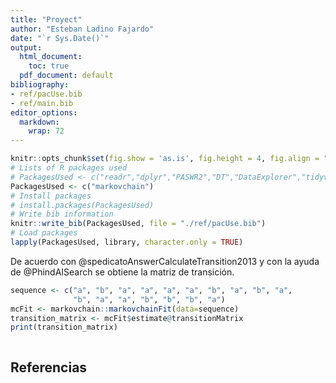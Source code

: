 ```yaml
---
title: "Proyect"
author: "Esteban Ladino Fajardo"
date: "`r Sys.Date()`"
output:
  html_document:
    toc: true
  pdf_document: default
bibliography:
- ref/pacUse.bib
- ref/main.bib
editor_options: 
  markdown: 
    wrap: 72
---
```




```r
knitr::opts_chunk$set(fig.show = 'as.is', fig.height = 4, fig.align = "center", fig.width = 4, prompt = FALSE, highlight = TRUE, tidy = FALSE, warning = FALSE, message = FALSE, echo = TRUE, tidy.opts=list(blank = TRUE, width.cutoff= 65))
# Lists of R packages used
# PackagesUsed <- c("readr","dplyr","PASWR2","DT","DataExplorer","tidyverse")
PackagesUsed <- c("markovchain")
# Install packages
# install.packages(PackagesUsed)
# Write bib information
knitr::write_bib(PackagesUsed, file = "./ref/pacUse.bib")
# Load packages
lapply(PackagesUsed, library, character.only = TRUE)
```

De acuerdo con @spedicatoAnswerCalculateTransition2013 y con la ayuda de @PhindAISearch se obtiene la matriz de transición.

```r
sequence <- c("a", "b", "a", "a", "a", "a", "b", "a", "b", "a", 
              "b", "a", "a", "b", "b", "b", "a")
mcFit <- markovchain::markovchainFit(data=sequence)
transition_matrix <- mcFit$estimate@transitionMatrix
print(transition_matrix)
```


```r

```


## Referencias